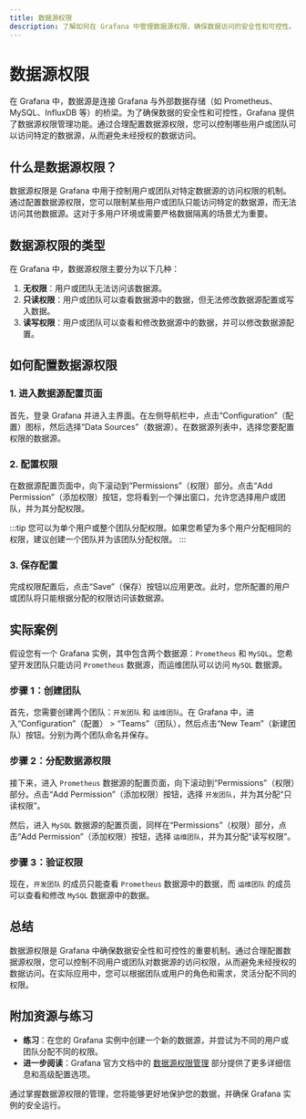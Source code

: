 ```yaml
---
title: 数据源权限
description: 了解如何在 Grafana 中管理数据源权限，确保数据访问的安全性和可控性。
---
```


# 数据源权限

在 Grafana 中，数据源是连接 Grafana 与外部数据存储（如 Prometheus、MySQL、InfluxDB 等）的桥梁。为了确保数据的安全性和可控性，Grafana 提供了数据源权限管理功能。通过合理配置数据源权限，您可以控制哪些用户或团队可以访问特定的数据源，从而避免未经授权的数据访问。

## 什么是数据源权限？

数据源权限是 Grafana 中用于控制用户或团队对特定数据源的访问权限的机制。通过配置数据源权限，您可以限制某些用户或团队只能访问特定的数据源，而无法访问其他数据源。这对于多用户环境或需要严格数据隔离的场景尤为重要。

## 数据源权限的类型

在 Grafana 中，数据源权限主要分为以下几种：

1. **无权限**：用户或团队无法访问该数据源。
2. **只读权限**：用户或团队可以查看数据源中的数据，但无法修改数据源配置或写入数据。
3. **读写权限**：用户或团队可以查看和修改数据源中的数据，并可以修改数据源配置。

## 如何配置数据源权限

### 1. 进入数据源配置页面

首先，登录 Grafana 并进入主界面。在左侧导航栏中，点击“Configuration”（配置）图标，然后选择“Data Sources”（数据源）。在数据源列表中，选择您要配置权限的数据源。

### 2. 配置权限

在数据源配置页面中，向下滚动到“Permissions”（权限）部分。点击“Add Permission”（添加权限）按钮，您将看到一个弹出窗口，允许您选择用户或团队，并为其分配权限。

:::tip
您可以为单个用户或整个团队分配权限。如果您希望为多个用户分配相同的权限，建议创建一个团队并为该团队分配权限。
:::

### 3. 保存配置

完成权限配置后，点击“Save”（保存）按钮以应用更改。此时，您所配置的用户或团队将只能根据分配的权限访问该数据源。

## 实际案例

假设您有一个 Grafana 实例，其中包含两个数据源：`Prometheus` 和 `MySQL`。您希望开发团队只能访问 `Prometheus` 数据源，而运维团队可以访问 `MySQL` 数据源。

### 步骤 1：创建团队

首先，您需要创建两个团队：`开发团队` 和 `运维团队`。在 Grafana 中，进入“Configuration”（配置） > “Teams”（团队），然后点击“New Team”（新建团队）按钮。分别为两个团队命名并保存。

### 步骤 2：分配数据源权限

接下来，进入 `Prometheus` 数据源的配置页面，向下滚动到“Permissions”（权限）部分。点击“Add Permission”（添加权限）按钮，选择 `开发团队`，并为其分配“只读权限”。

然后，进入 `MySQL` 数据源的配置页面，同样在“Permissions”（权限）部分，点击“Add Permission”（添加权限）按钮，选择 `运维团队`，并为其分配“读写权限”。

### 步骤 3：验证权限

现在，`开发团队` 的成员只能查看 `Prometheus` 数据源中的数据，而 `运维团队` 的成员可以查看和修改 `MySQL` 数据源中的数据。

## 总结

数据源权限是 Grafana 中确保数据安全性和可控性的重要机制。通过合理配置数据源权限，您可以控制不同用户或团队对数据源的访问权限，从而避免未经授权的数据访问。在实际应用中，您可以根据团队或用户的角色和需求，灵活分配不同的权限。

## 附加资源与练习

- **练习**：在您的 Grafana 实例中创建一个新的数据源，并尝试为不同的用户或团队分配不同的权限。
- **进一步阅读**：Grafana 官方文档中的 [数据源权限管理](https://grafana.com/docs/grafana/latest/administration/data-source-management/) 部分提供了更多详细信息和高级配置选项。

通过掌握数据源权限的管理，您将能够更好地保护您的数据，并确保 Grafana 实例的安全运行。